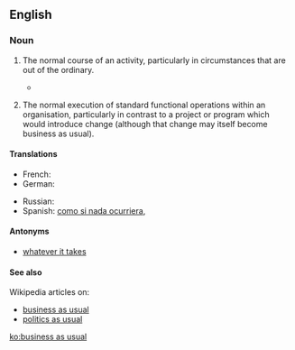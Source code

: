==English==

===Noun===
{{en-noun|head=[[business]] [[as]] [[usual]]|-}}

# {{idiomatic}} The normal course of an activity, particularly in circumstances that are out of the ordinary.
#*{{quote-news|year=2013|date=April 9|author=Andrei Lankov|title=Stay Cool. Call North Korea’s Bluff.|work=New York Times|url=http://www.nytimes.com/2013/04/10/opinion/stay-cool-call-north-koreas-bluff.html?_r=0
|passage=In other words, it is '''business as usual''' on the Korean Peninsula. Perhaps, when the atmosphere cools down, an argument can be made for giving North Korea’s leaders some of the assistance they want, if they are willing to make concessions of their own.}}
# {{idiomatic}} The normal execution of standard functional operations within an organisation, particularly in contrast to a project or program which would introduce change (although that change may itself become business as usual).

====Translations====
{{trans-top|The normal course of an activity, in circumstances that are out of the ordinary}}
* French: {{t+|fr|comme si de rien n'était}}
* German: {{t-|de|Tagesgeschäft}}
{{trans-mid}}
* Russian: {{t-|ru|обычный порядок ведения дел|tr=obýčnyj porjádok védenija del|sc=Cyrl}}
* Spanish: [[como si nada ocurriera]], {{t-|es|zona de conflicto}}
{{trans-bottom}}

====Antonyms====
* [[whatever it takes]]

====See also====
Wikipedia articles on:
* [[w:business operations|business as usual]]
* [[w:politics as usual|politics as usual]]

[[ko:business as usual]]